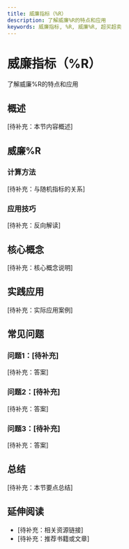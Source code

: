 ```yaml
---
title: 威廉指标（%R）
description: 了解威廉%R的特点和应用
keywords: 威廉指标, %R, 威廉%R, 超买超卖
---
```


# 威廉指标（%R）

了解威廉%R的特点和应用

## 概述

[待补充：本节内容概述]

## 威廉%R

### 计算方法
[待补充：与随机指标的关系]

### 应用技巧
[待补充：反向解读]

## 核心概念

[待补充：核心概念说明]

## 实践应用

[待补充：实际应用案例]

## 常见问题

### 问题1：[待补充]
[待补充：答案]

### 问题2：[待补充]
[待补充：答案]

### 问题3：[待补充]
[待补充：答案]

## 总结

[待补充：本节要点总结]

## 延伸阅读

- [待补充：相关资源链接]
- [待补充：推荐书籍或文章]
